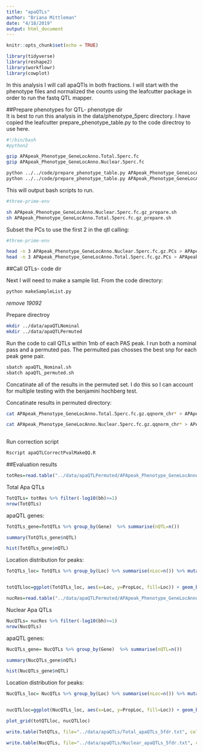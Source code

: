 ```yaml
---
title: "apaQTLs"
author: "Briana Mittleman"
date: "4/18/2019"
output: html_document
---
```


```r
knitr::opts_chunk$set(echo = TRUE)
```


```r
library(tidyverse)
library(reshape2)
library(workflowr)
library(cowplot)
```

In this analysis I will call apaQTls in both fractions. I will start with the phenotype files and normalized the counts using the leafcutter package in order to run the fastq QTL mapper.  


##Prepare phenotypes for QTL- phenotype dir  
It is best to run this analysis in the data/phenotype_5perc directory. I have copied the leafcutter prepare_phenotype_table.py to the code directroy to use here.  


```bash
#!/bin/bash
#python2 

gzip APApeak_Phenotype_GeneLocAnno.Total.5perc.fc
gzip APApeak_Phenotype_GeneLocAnno.Nuclear.5perc.fc

python ../../code/prepare_phenotype_table.py APApeak_Phenotype_GeneLocAnno.Total.5perc.fc.gz
python ../../code/prepare_phenotype_table.py APApeak_Phenotype_GeneLocAnno.Nuclear.5perc.fc.gz

```


This will output bash scripts to run. 

```bash
#three-prime-env

sh APApeak_Phenotype_GeneLocAnno.Nuclear.5perc.fc.gz_prepare.sh
sh APApeak_Phenotype_GeneLocAnno.Total.5perc.fc.gz_prepare.sh

```


Subset the PCs to use the first 2 in the qtl calling:  

```bash
#three-prime-env

head -n 3 APApeak_Phenotype_GeneLocAnno.Nuclear.5perc.fc.gz.PCs > APApeak_Phenotype_GeneLocAnno.Nuclear.5perc.fc.gz.2PCs
head -n 3 APApeak_Phenotype_GeneLocAnno.Total.5perc.fc.gz.PCs > APApeak_Phenotype_GeneLocAnno.Total.5perc.fc.gz.2PCs

```

##Call QTLs- code dir  

Next I will need to make a sample list. From the code directory: 

```bash
python makeSampleList.py
```

*remove 19092*
 
 
Prepare directroy 
```bash
mkdir ../data/apaQTLNominal
mkdir ../data/apaQTLPermuted
```


Run the code to call QTLs within 1mb of each PAS peak. I run both a nominal pass and a permuted pas. The permulted pas chosses the best snp for each peak gene pair. 


```bash
sbatch apaQTL_Nominal.sh
sbatch apaQTL_permuted.sh
```


Concatinate all of the results in the permuted set. I do this so I can account for multiple testing with the benjamini hochberg test.  

Concatinate results in permuted directory:  
```bash
cat APApeak_Phenotype_GeneLocAnno.Total.5perc.fc.gz.qqnorm_chr* > APApeak_Phenotype_GeneLocAnno.Total_permRes.txt

cat APApeak_Phenotype_GeneLocAnno.Nuclear.5perc.fc.gz.qqnorm_chr* > APApeak_Phenotype_GeneLocAnno.Nuclear_permRes.txt
 
```


Run correction script  
```bash
Rscript apaQTLCorrectPvalMakeQQ.R  
```


##Evaluation results   

```r
totRes=read.table("../data/apaQTLPermuted/APApeak_Phenotype_GeneLocAnno.Total_permResBH.txt", stringsAsFactors = F, header = T) %>% separate(pid, into=c("Chr", "Start", "End", "PeakID"), sep=":") %>% separate(PeakID, into=c("Gene", "Loc", "Strand","Peak"), sep="_")
```


Total Apa QTLs   
```r
TotQTLs= totRes %>% filter(-log10(bh)>=1)
nrow(TotQTLs)
```

apaQTL genes:  

```r
TotQTLs_gene=TotQTLs %>% group_by(Gene)  %>% summarise(nQTL=n())

summary(TotQTLs_gene$nQTL)

hist(TotQTLs_gene$nQTL)
```


Location distribution for peaks:

```r
TotQTLs_loc= TotQTLs %>% group_by(Loc) %>% summarise(nLoc=n()) %>% mutate(PropLoc=nLoc/nrow(TotQTLs))


totQTLloc=ggplot(TotQTLs_loc, aes(x=Loc, y=PropLoc, fill=Loc)) + geom_bar(stat = "Identity") + labs(x="Location of Significant Peak", y="Proportion of QTLs", title="Total QTL peak distribution")+ theme(axis.text.x = element_text(angle = 90, hjust = 1))
```

```r
nucRes=read.table("../data/apaQTLPermuted/APApeak_Phenotype_GeneLocAnno.Nuclear_permResBH.txt", stringsAsFactors = F, header = T) %>% separate(pid, into=c("Chr", "Start", "End", "PeakID"), sep=":") %>% separate(PeakID, into=c("Gene", "Loc", "Strand","Peak"), sep="_")
```


Nuclear Apa QTLs   
```r
NucQTLs= nucRes %>% filter(-log10(bh)>=1)
nrow(NucQTLs)
```

apaQTL genes:  

```r
NucQTLs_gene= NucQTLs %>% group_by(Gene)  %>% summarise(nQTL=n())

summary(NucQTLs_gene$nQTL)

hist(NucQTLs_gene$nQTL)
```

Location distribution for peaks:

```r
NucQTLs_loc= NucQTLs %>% group_by(Loc) %>% summarise(nLoc=n()) %>% mutate(PropLoc=nLoc/nrow(NucQTLs))


nucQTLloc=ggplot(NucQTLs_loc, aes(x=Loc, y=PropLoc, fill=Loc)) + geom_bar(stat = "Identity") + labs(x="Location of Significant Peak", y="Proportion of QTLs", title="Nuclear QTL peak distribution")+theme(axis.text.x = element_text(angle = 90, hjust = 1))

```


```r
plot_grid(totQTLloc, nucQTLloc)
```

```r
write.table(TotQTLs, file="../data/apaQTLs/Total_apaQTLs_5fdr.txt", col.names = T, row.names = F, quote=F)

write.table(NucQTLs, file="../data/apaQTLs/Nuclear_apaQTLs_5fdr.txt", col.names = T, row.names = F, quote=F)

```

